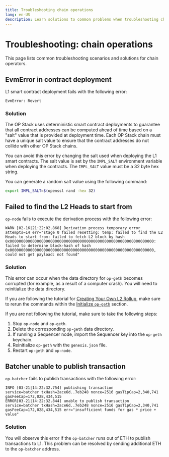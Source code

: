 ```yaml
---
title: Troubleshooting chain operations
lang: en-US
description: Learn solutions to common problems when troubleshooting chain operations.
---
```


# Troubleshooting: chain operations

This page lists common troubleshooting scenarios and solutions for chain operators.

## EvmError in contract deployment

L1 smart contract deployment fails with the following error:

```text
EvmError: Revert
```

### Solution

The OP Stack uses deterministic smart contract deployments to guarantee that all contract addresses can be computed ahead of time based on a "salt" value that is provided at deployment time.
Each OP Stack chain must have a unique salt value to ensure that the contract addresses do not collide with other OP Stack chains.

You can avoid this error by changing the salt used when deploying the L1 smart contracts.
The salt value is set by the `IMPL_SALT` environment variable when deploying the contracts.
The `IMPL_SALT` value must be a 32 byte hex string.

You can generate a random salt value using the following command:

```bash
export IMPL_SALT=$(openssl rand -hex 32)
```

## Failed to find the L2 Heads to start from

`op-node` fails to execute the derivation process with the following error:

```text
WARN [02-16|21:22:02.868] Derivation process temporary error       attempts=14 err="stage 0 failed resetting: temp: failed to find the L2 Heads to start from: failed to fetch L2 block by hash 0x0000000000000000000000000000000000000000000000000000000000000000: failed to determine block-hash of hash 0x0000000000000000000000000000000000000000000000000000000000000000, could not get payload: not found"
```

### Solution

This error can occur when the data directory for `op-geth` becomes corrupted (for example, as a result of a computer crash).
You will need to reinitialize the data directory.

If you are following the tutorial for [Creating Your Own L2 Rollup](../tutorials/create-l2-rollup), make sure to rerun the commands within the [Initialize `op-geth`](../tutorials/create-l2-rollup#initialize-op-geth) section.

If you are not following the tutorial, make sure to take the following steps:

1.  Stop `op-node` and `op-geth`.
2.  Delete the corresponding `op-geth` data directory.
3.  If running a Sequencer node, import the Sequencer key into the `op-geth` keychain.
4.  Reinitialize `op-geth` with the `genesis.json` file.
5.  Restart `op-geth` and `op-node`.

## Batcher unable to publish transaction

`op-batcher` fails to publish transactions with the following error:

```text
INFO [03-21|14:22:32.754] publishing transaction                   service=batcher txHash=2ace6d..7eb248 nonce=2516 gasTipCap=2,340,741 gasFeeCap=172,028,434,515
ERROR[03-21|14:22:32.844] unable to publish transaction            service=batcher txHash=2ace6d..7eb248 nonce=2516 gasTipCap=2,340,741 gasFeeCap=172,028,434,515 err="insufficient funds for gas * price + value"
```

### Solution

You will observe this error if the `op-batcher` runs out of ETH to publish transactions to L1.
This problem can be resolved by sending additional ETH to the `op-batcher` address.
